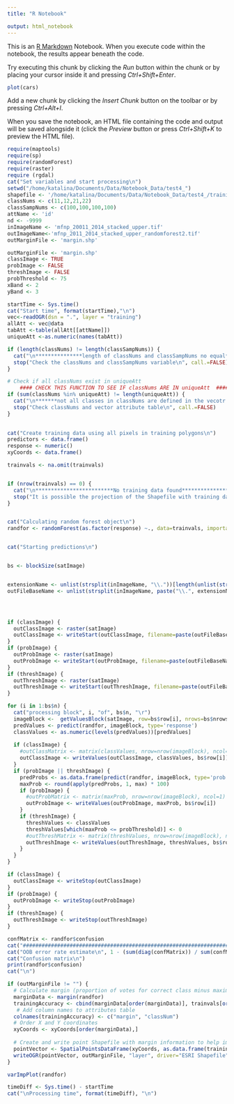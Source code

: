 ```yaml
---
title: "R Notebook"

output: html_notebook
---
```


This is an [R Markdown](http://rmarkdown.rstudio.com) Notebook. When you execute code within the notebook, the results appear beneath the code. 

Try executing this chunk by clicking the *Run* button within the chunk or by placing your cursor inside it and pressing *Ctrl+Shift+Enter*. 

```r
plot(cars)
```

Add a new chunk by clicking the *Insert Chunk* button on the toolbar or by pressing *Ctrl+Alt+I*.

When you save the notebook, an HTML file containing the code and output will be saved alongside it (click the *Preview* button or press *Ctrl+Shift+K* to preview the HTML file).
```r
require(maptools)
require(sp)
require(randomForest)
require(raster)
require (rgdal)
cat("Set variables and start processing\n")
setwd("/home/katalina/Documents/Data/Notebook_Data/test4_")
shapefile <- '/home/katalina/Documents/Data/Notebook_Data/test4_/training.shp'
classNums <- c(11,12,21,22)
classSampNums <- c(100,100,100,100)
attName <- 'id'
nd <- -9999
inImageName <- 'mfnp_20011_2014_stacked_upper.tif'
outImageName<-'mfnp_2011_2014_stacked_upper_randomforest2.tif'
outMarginFile <- 'margin.shp'

```

```r
outMarginFile <- 'margin.shp'
classImage <- TRUE
probImage <- FALSE
threshImage <- FALSE
probThreshold <- 75
xBand <- 2
yBand <- 3

```

```r
startTime <- Sys.time()
cat("Start time", format(startTime),"\n")
vec<-readOGR(dsn = ".", layer = "training")
allAtt <- vec@data
tabAtt <-table(allAtt[[attName]])
uniqueAtt <-as.numeric(names(tabAtt))

```

```r
if (length(classNums) != length(classSampNums)) {
  cat("\n***************length of classNums and classSampNums no equal***************** \n")
  stop("Check the classNums and classSampNums variable\n", call.=FALSE)
}

# Check if all classNums exist in uniqueAtt
    #### CHECK THIS FUNCTION TO SEE IF classNums ARE IN uniqueAtt  ################
if (sum(classNums %in% uniqueAtt) != length(uniqueAtt)) {
  cat("\n*******not all classes in classNums are defined in the vecotr file******* \n")
  stop("Check classNums and vector attribute table\n", call.=FALSE)
}
    

cat("Create training data using all pixels in training polygons\n")
predictors <- data.frame()
response <- numeric()
xyCoords <- data.frame()

trainvals <- na.omit(trainvals)


if (nrow(trainvals) == 0) {
  cat("\n*************************No training data found**************************** \n")
  stop("It is possible the projection of the Shapefile with training data and input image are different\nCheck projections and run again", call.=FALSE)
}


cat("Calculating random forest object\n")
randfor <- randomForest(as.factor(response) ~., data=trainvals, importance=TRUE, na.action=na.omit)


cat("Starting predictions\n")


bs <- blockSize(satImage)


extensionName <- unlist(strsplit(inImageName, "\\."))[length(unlist(strsplit(inImageName, "\\.")))]
outFileBaseName <- unlist(strsplit(inImageName, paste("\\.", extensionName, sep="")))[1]





```

```r
if (classImage) {
  outClassImage <- raster(satImage)
  outClassImage <- writeStart(outClassImage, filename=paste(outFileBaseName, "_Class.tif", sep=""), navalue=0, progress='text', format='GTiff', datatype='INT1U', overwrite=TRUE)
}
if (probImage) {
  outProbImage <- raster(satImage)
  outProbImage <- writeStart(outProbImage, filename=paste(outFileBaseName, "_Prob.tif", sep=""), navalue=0, progress='text', format='GTiff', datatype='INT1U', overwrite=TRUE)
}
if (threshImage) {
  outThreshImage <- raster(satImage)
  outThreshImage <- writeStart(outThreshImage, filename=paste(outFileBaseName, "_Thresh.tif", sep=""), navalue=0, progress='text', format='GTiff', datatype='INT1U', overwrite=TRUE)
}
```

```r
for (i in 1:bs$n) {
  cat("processing block", i, "of", bs$n, "\r")
  imageBlock <-  getValuesBlock(satImage, row=bs$row[i], nrows=bs$nrows[i])
  predValues <- predict(randfor, imageBlock, type='response')
  classValues <- as.numeric(levels(predValues))[predValues]
  
  if (classImage) {
    #outClassMatrix <- matrix(classValues, nrow=nrow(imageBlock), ncol=1)
    outClassImage <- writeValues(outClassImage, classValues, bs$row[i])
  }
  if (probImage || threshImage) { 
    predProbs <- as.data.frame(predict(randfor, imageBlock, type='prob'))
    maxProb <- round(apply(predProbs, 1, max) * 100)
    if (probImage) { 
      #outProbMatrix <- matrix(maxProb, nrow=nrow(imageBlock), ncol=1)
      outProbImage <- writeValues(outProbImage, maxProb, bs$row[i])
    }
    if (threshImage) {
      threshValues <- classValues
      threshValues[which(maxProb <= probThreshold)] <- 0
      #outThreshMatrix <- matrix(threshValues, nrow=nrow(imageBlock), ncol=1)
      outThreshImage <- writeValues(outThreshImage, threshValues, bs$row[i])
    }
  }
}

```

```r
if (classImage) {
  outClassImage <- writeStop(outClassImage)
}
if (probImage) {
  outProbImage <- writeStop(outProbImage)
}
if (threshImage) {
  outThreshImage <- writeStop(outThreshImage)
}

```

```r
confMatrix <- randfor$confusion
cat("#################################################################################\n")
cat("OOB error rate estimate\n", 1 - (sum(diag(confMatrix)) / sum(confMatrix[,1:ncol(confMatrix)-1])), "%\n\n", sep="")
cat("Confusion matrix\n")
print(randfor$confusion)
cat("\n")

if (outMarginFile != "") {
  # Calculate margin (proportion of votes for correct class minus maximum proportion of votes for other classes)
  marginData <- margin(randfor)
  trainingAccuracy <- cbind(marginData[order(marginData)], trainvals[order(marginData),1])
   # Add column names to attributes table
  colnames(trainingAccuracy) <- c("margin", "classNum")  
  # Order X and Y coordinates 
  xyCoords <- xyCoords[order(marginData),]
  
  # Create and write point Shapefile with margin information to help improve training data
  pointVector <- SpatialPointsDataFrame(xyCoords, as.data.frame(trainingAccuracy), coords.nrs = numeric(0), proj4string = satImage@crs)
  writeOGR(pointVector, outMarginFile, "layer", driver="ESRI Shapefile", check_exists=TRUE)
}

```

```r
varImpPlot(randfor)

```

```r
timeDiff <- Sys.time() - startTime
cat("\nProcessing time", format(timeDiff), "\n")


```

